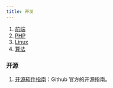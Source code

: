```yaml
---
title: 开发
---
```


1. [前端](./frontend/index.mdx)
2. [PHP](./PHP/index.mdx)
3. [Linux](./Linux/Index.mdx)
4. [算法](./Algorithm.mdx)

### 开源

1. [开源软件指南](https://opensource.guide/zh-hans/)：Github 官方的开源指南。<Badge github="https://github.com/github/opensource.guide" />

